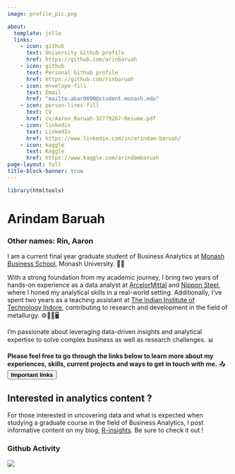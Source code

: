 ```yaml
---
image: profile_pic.png

about: 
  template: jolla
  links: 
    - icon: github
      text: University Github profile
      href: https://github.com/arinbaruah
    - icon: github
      text: Personal Github profile
      href: https://github.com/rinbaruah
    - icon: envelope-fill
      text: Email
      href: "mailto:abar0090@student.monash.edu"
    - icon: person-lines-fill
      text: CV
      href: cv/Aaron_Baruah-32779267-Resume.pdf
    - icon: linkedin
      text: LinkedIn
      href: https://www.linkedin.com/in/arindam-baruah/
    - icon: kaggle
      text: Kaggle
      href: https://www.kaggle.com/arindambaruah
page-layout: full
title-block-banner: true
---
```


```r
library(htmltools)
```

# Arindam Baruah

### Other names: Rin, Aaron

I am a current final year graduate student of Business Analytics at [Monash Business School](https://github.com/arinbaruah), Monash University. 🧑‍🎓

With a strong foundation from my academic journey, I bring two years of hands-on experience as a data analyst at [ArcelorMittal](https://corporate.arcelormittal.com) and [Nippon Steel](https://www.nipponsteel.com), where I honed my analytical skills in a real-world setting. Additionally, I've spent two years as a teaching assistant at [The Indian Institute of Technology Indore](https://www.iiti.ac.in), contributing to research and development in the field of metallurgy. ⚙️🕵️‍♂️🖥️

I'm passionate about leveraging data-driven insights and analytical expertise to solve complex business as well as research challenges. 📊

__Please feel free to go through the links below to learn more about my experiences, skills, current projects and ways to get in touch with me.__ 📤 <button id="scrollButton"> __Important links__ </button>

:::{.callout-note}
# Interested in analytics content ?
For those interested in uncovering data and what is expected when studying a graduate course in the field of Business Analytics, I post informative content on my blog, [R-insights](posts/index.qmd). Be sure to check it out !
:::


<script>
  document.getElementById("scrollButton").addEventListener("click", function() {
    window.scrollTo(0, document.body.scrollHeight);
  });
</script>


### Github Activity

<img src="https://ghchart.rshah.org/arinbaruah" >


